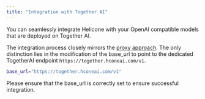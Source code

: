 ```yaml
---
title: "Integration with Together AI"
---
```


You can seamlessly integrate Helicone with your OpenAI compatible models that are deployed on Together AI.

The integration process closely mirrors the [proxy approach](/getting-started/integration-method/openai-proxy). The only distinction lies in the modification of the base_url to point to the dedicated TogetherAI endpoint `https://together.hconeai.com/v1`.

```bash
base_url="https://together.hconeai.com/v1"
```

Please ensure that the base_url is correctly set to ensure successful integration.